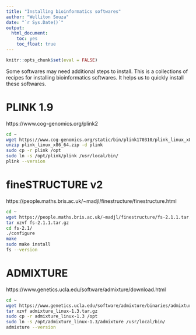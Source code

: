 ```yaml
---
title: "Installing bioinformatics softwares"
author: "Welliton Souza"
date: "`r Sys.Date()`"
output:
  html_document:
    toc: yes
    toc_float: true
---
```


```r
knitr::opts_chunk$set(eval = FALSE)
```

Some softwares may need additional steps to install. This is a collections of recipes for installing bioinformatics softwares. It helps us to quickly install these softwares.

# PLINK 1.9
https://www.cog-genomics.org/plink2

```bash
cd ~
wget https://www.cog-genomics.org/static/bin/plink170310/plink_linux_x86_64.zip
unzip plink_linux_x86_64.zip -d plink
sudo cp -r plink /opt
sudo ln -s /opt/plink/plink /usr/local/bin/
plink --version
```

# fineSTRUCTURE v2
https://people.maths.bris.ac.uk/~madjl/finestructure/finestructure.html

```bash
cd ~
wget https://people.maths.bris.ac.uk/~madjl/finestructure/fs-2.1.1.tar.gz
tar xzvf fs-2.1.1.tar.gz
cd fs-2.1/
./configure
make
sudo make install
fs --version
```

# ADMIXTURE
https://www.genetics.ucla.edu/software/admixture/download.html

```bash
cd ~
wget https://www.genetics.ucla.edu/software/admixture/binaries/admixture_linux-1.3.tar.gz
tar xzvf admixture_linux-1.3.tar.gz
sudo cp -r admixture_linux-1.3 /opt
sudo ln -s /opt/admixture_linux-1.3/admixture /usr/local/bin/
admixture --version
```